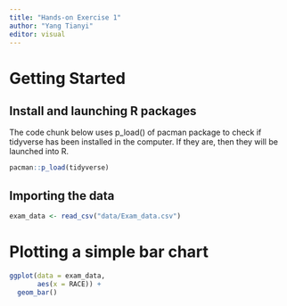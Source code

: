```yaml
---
title: "Hands-on Exercise 1"
author: "Yang Tianyi"
editor: visual
---
```


# Getting Started

## Install and launching R packages

The code chunk below uses p_load() of pacman package to check if tidyverse has been installed in the computer. If they are, then they will be launched into R.

```r
pacman::p_load(tidyverse) 
```

## Importing the data

```r
exam_data <- read_csv("data/Exam_data.csv")
```

# Plotting a simple bar chart

```r
ggplot(data = exam_data,
       aes(x = RACE)) + 
  geom_bar()
```
